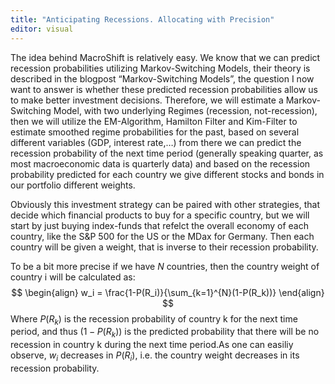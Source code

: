 ```yaml
---
title: "Anticipating Recessions. Allocating with Precision"
editor: visual
---
```


The idea behind MacroShift is relatively easy. We know that we can predict recession probabilities utilizing Markov-Switching Models, their theory is described in the blogpost "Markov-Switching Models", the question I now want to answer is whether these predicted recession probabilities allow us to make better investment decisions. Therefore, we will estimate a Markov-Switching Model, with two underlying Regimes (recession, not-recession), then we will utilize the EM-Algorithm, Hamilton Filter and Kim-Filter to estimate smoothed regime probabilities for the past, based on several different variables (GDP, interest rate,...) from there we can predict the recession probability of the next time period (generally speaking quarter, as most macroeconomic data is quarterly data) and based on the recession probability predicted for each country we give different stocks and bonds in our portfolio different weights.

Obviously this investment strategy can be paired with other strategies, that decide which financial products to buy for a specific country, but we will start by just buying index-funds that refelct the overall economy of each country, like the S&P 500 for the US or the MDax for Germany. Then each country will be given a weight, that is inverse to their recession probability.

To be a bit more precise if we have $N$ countries, then the country weight of country i will be calculated as: 
$$ 
\begin{align} 
w_i = \frac{1-P(R_i)}{\sum_{k=1}^{N}(1-P(R_k))} 
\end{align}
$$ 
Where $P(R_k)$ is the recession probability of country k for the next time period, and thus $(1-P(R_k))$ is the predicted probability that there will be no recession in country k during the next time period.As one can easiliy observe, $w_i$ decreases in $P(R_i)$, i.e. the country weight decreases in its recession probability.






























